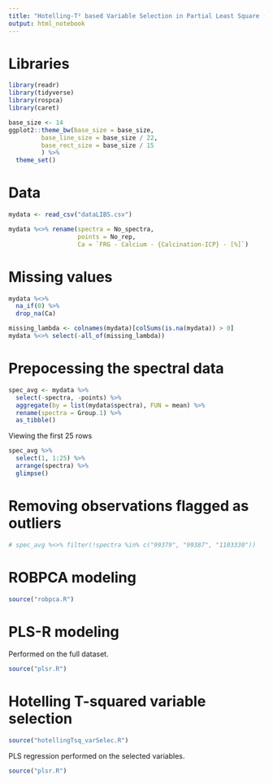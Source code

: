 ```yaml
---
title: "Hotelling-T² based Variable Selection in Partial Least Square (PLS)"
output: html_notebook
---
```


# Libraries
```r
library(readr)
library(tidyverse)
library(rospca)
library(caret)

base_size <- 14
ggplot2::theme_bw(base_size = base_size,
         base_line_size = base_size / 22,
         base_rect_size = base_size / 15
         ) %>% 
  theme_set()
```

# Data
```r
mydata <- read_csv("dataLIBS.csv")
```

```r
mydata %<>% rename(spectra = No_spectra,
                   points = No_rep,
                   Ca = `FRG - Calcium - {Calcination-ICP} - [%]`)
```

# Missing values
```r
mydata %<>%
  na_if(0) %>%
  drop_na(Ca)
```

```r
missing_lambda <- colnames(mydata)[colSums(is.na(mydata)) > 0]
mydata %<>% select(-all_of(missing_lambda))
```

# Prepocessing the spectral data
```r
spec_avg <- mydata %>%
  select(-spectra, -points) %>%
  aggregate(by = list(mydata$spectra), FUN = mean) %>%
  rename(spectra = Group.1) %>%
  as_tibble()
```
Viewing the first 25 rows
```r
spec_avg %>%
  select(1, 1:25) %>%
  arrange(spectra) %>%
  glimpse()
```

# Removing observations flagged as outliers 
```r
# spec_avg %<>% filter(!spectra %in% c("99379", "99387", "1103330"))
```

# ROBPCA modeling
```r
source("robpca.R")
```

# PLS-R modeling
Performed on the full dataset.
```r
source("plsr.R")
```

# Hotelling T-squared variable selection
```r
source("hotellingTsq_varSelec.R")
```
PLS regression performed on the selected variables.
```r
source("plsr.R")
```
